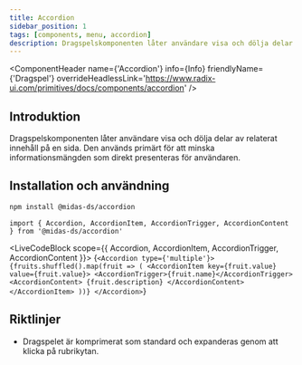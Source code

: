 ```yaml
---
title: Accordion
sidebar_position: 1
tags: [components, menu, accordion]
description: Dragspelskomponenten låter användare visa och dölja delar av relaterat innehåll på en sida.
---
```



<ComponentHeader
  name={'Accordion'}
  info={Info}
  friendlyName={'Dragspel'}
  overrideHeadlessLink='https://www.radix-ui.com/primitives/docs/components/accordion'
/>

## Introduktion

Dragspelskomponenten låter användare visa och dölja delar av relaterat innehåll på en sida. Den används primärt för att minska informationsmängden som direkt presenteras för användaren.

## Installation och användning

```bash npm2yarn
npm install @midas-ds/accordion
```

```tsx
import { Accordion, AccordionItem, AccordionTrigger, AccordionContent } from '@midas-ds/accordion'
```

<LiveCodeBlock scope={{ Accordion, AccordionItem, AccordionTrigger, AccordionContent }}>
  {`<Accordion type={'multiple'}>
    {fruits.shuffled().map(fruit => (
      <AccordionItem key={fruit.value} value={fruit.value}>
        <AccordionTrigger>{fruit.name}</AccordionTrigger>
        <AccordionContent>
          {fruit.description}
        </AccordionContent>
      </AccordionItem>
    ))}
</Accordion>`}
</LiveCodeBlock>

<ComponentFooter info={Info} />

## Riktlinjer

- Dragspelet är komprimerat som standard och expanderas genom att klicka på rubrikytan.
